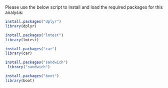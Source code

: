Please use the below script to install and load the required packages for this analysis:
```{r}
install.packages("dplyr")
library(dplyr)

install.packages("lmtest")
library(lmtest)

install.packages("car")
library(car)

install.packages("sandwich")
 library("sandwich")

install.packages("boot")
library(boot)
```

